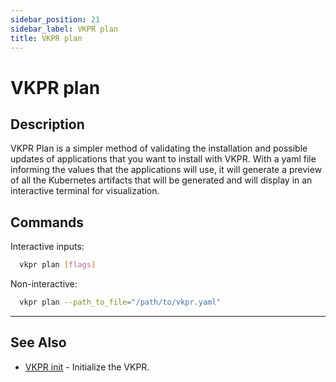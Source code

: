```yaml
---
sidebar_position: 21
sidebar_label: VKPR plan
title: VKPR plan
---
```


# VKPR plan

## Description

VKPR Plan is a simpler method of validating the installation and possible updates of applications that you want to install with VKPR. With a yaml file informing the values ​​that the applications will use, it will generate a preview of all the Kubernetes artifacts that will be generated and will display in an interactive terminal for visualization.

## Commands

Interactive inputs:

```bash
  vkpr plan [flags]
```

Non-interactive:

```bash
  vkpr plan --path_to_file="/path/to/vkpr.yaml"
```

---

## See Also

- [VKPR init](/docs/commands/init) - Initialize the VKPR.
